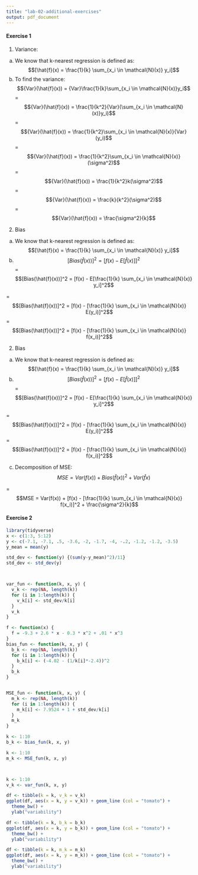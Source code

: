 ```yaml
---
title: "lab-02-additional-exercises"
output: pdf_document
---
```

#### Exercise 1

1) Variance:
  a) We know that k-nearest regression is defined as: 
  $$[\hat{f}(x) = \frac{1}{k} \sum_{x_i \in \mathcal{N}(x)} y_i]$$
  b) To find the variance:
  $${Var}(\hat{f}(x)) = {Var}\frac{1}{k}\sum_{x_i \in \mathcal{N}(x)}y_i$$
  = $${Var}(\hat{f}(x)) = \frac{1}{k^2}{Var}(\sum_{x_i \in \mathcal{N}(x)}y_i)$$
  = $${Var}(\hat{f}(x)) = \frac{1}{k^2}\sum_{x_i \in \mathcal{N}(x)}{Var}(y_i)$$
 = $${Var}(\hat{f}(x)) = \frac{1}{k^2}\sum_{x_i \in \mathcal{N}(x)}(\sigma^2)$$ 
 = $${Var}(\hat{f}(x)) = \frac{1}{k^2}k(\sigma^2)$$ 
 = $${Var}(\hat{f}(x)) = \frac{k}{k^2}(\sigma^2)$$ 
 = $${Var}(\hat{f}(x)) = \frac{\sigma^2}{k}$$ 



 2) Bias
 a) We know that k-nearest regression is defined as: 
  $$[\hat{f}(x) = \frac{1}{k} \sum_{x_i \in \mathcal{N}(x)} y_i]$$
  b) 
  $$[Bias(\hat{f}(x))]^2 = [f(x) - E[\hat{f}(x)]]^2$$
  =  $$[Bias(\hat{f}(x))]^2 = [f(x) - E[\frac{1}{k} \sum_{x_i \in \mathcal{N}(x)} y_i]^2$$
 
 = $$[Bias(\hat{f}(x))]^2 = [f(x) - [\frac{1}{k} \sum_{x_i \in \mathcal{N}(x)} E(y_i)]^2$$
= $$[Bias(\hat{f}(x))]^2 = [f(x) - [\frac{1}{k} \sum_{x_i \in \mathcal{N}(x)} f(x_i)]^2$$

 2) Bias
 a) We know that k-nearest regression is defined as: 
  $$[\hat{f}(x) = \frac{1}{k} \sum_{x_i \in \mathcal{N}(x)} y_i]$$
  b) 
  $$[Bias(\hat{f}(x))]^2 = [f(x) - E[\hat{f}(x)]]^2$$
  =  $$[Bias(\hat{f}(x))]^2 = [f(x) - E[\frac{1}{k} \sum_{x_i \in \mathcal{N}(x)} y_i]^2$$
 
 = $$[Bias(\hat{f}(x))]^2 = [f(x) - [\frac{1}{k} \sum_{x_i \in \mathcal{N}(x)} E(y_i)]^2$$
= $$[Bias(\hat{f}(x))]^2 = [f(x) - [\frac{1}{k} \sum_{x_i \in \mathcal{N}(x)} f(x_i)]^2$$

c) Decomposition of MSE: 
$$MSE = Var(f(x)) + Bias(\hat{f}(x))^2+ Var(\hat{f}{x})$$

= $$MSE = Var(f(x)) + [f(x) - [\frac{1}{k} \sum_{x_i \in \mathcal{N}(x)} f(x_i)]^2
 + \frac{\sigma^2}{k}$$


#### Exercise 2
    

```r
library(tidyverse)
x <- c(1:3, 5:12)
y <- c(-7.1, -7.1, .5, -3.6, -2, -1.7, -4, -.2, -1.2, -1.2, -3.5)
y_mean = mean(y)

std_dev <- function(y) {(sum(y-y_mean)^2)/11}
std_dev <- std_dev(y)



var_fun <- function(k, x, y) {
  v_k <- rep(NA, length(k))
  for (i in 1:length(k)) {
    v_k[i] <- std_dev/k[i]
  }
  v_k
}

f <- function(x) {
  f = -9.3 + 2.6 * x - 0.3 * x^2 + .01 * x^3
}
bias_fun <- function(k, x, y) {
  b_k <- rep(NA, length(k))
  for (i in 1:length(k)) {
    b_k[i] <- (-4.02 - (1/k[i]*-2.4))^2
  }
  b_k
}


MSE_fun <- function(k, x, y) {
  m_k <- rep(NA, length(k))
  for (i in 1:length(k)) {
    m_k[i] <- 7.9524 + 1 + std_dev/k[i] 
  }
  m_k
}

k <- 1:10
b_k <- bias_fun(k, x, y)

k <- 1:10
m_k <- MSE_fun(k, x, y)



k <- 1:10
v_k <- var_fun(k, x, y)

df <- tibble(k = k, v_k = v_k)
ggplot(df, aes(x = k, y = v_k)) + geom_line (col = "tomato") + 
  theme_bw() +
  ylab("variability")

df <- tibble(k = k, b_k = b_k)
ggplot(df, aes(x = k, y = b_k)) + geom_line (col = "tomato") + 
  theme_bw() +
  ylab("variability")

df <- tibble(k = k, m_k = m_k)
ggplot(df, aes(x = k, y = m_k)) + geom_line (col = "tomato") + 
  theme_bw() +
  ylab("variability")


```




